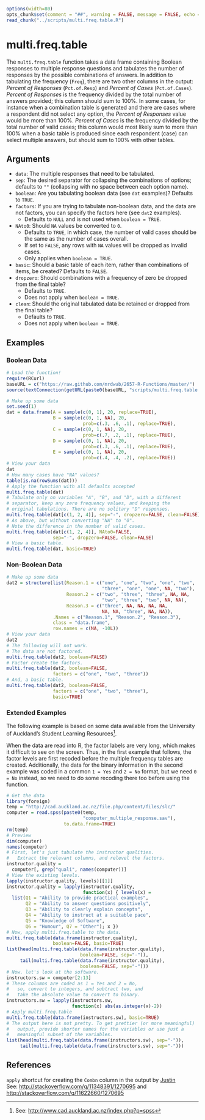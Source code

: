 
```r
options(width=80)
opts_chunk$set(comment = "##", warning = FALSE, message = FALSE, echo = TRUE, tidy = FALSE, size="small")
read_chunk("../scripts/multi.freq.table.R")
```

# multi.freq.table

The `multi.freq.table` function takes a data frame containing Boolean responses to multiple response questions and tabulates the number of responses by the possible combinations of answers. In addition to tabulating the frequency (`Freq`), there are two other columns in the output: *Percent of Responses* (`Pct.of.Resp`) and *Percent of Cases* (`Pct.of.Cases`). *Percent of Responses* is the frequency divided by the total number of answers provided; this column should sum to 100%. In some cases, for instance when a combination table is generated and there are cases where a respondent did not select any option, the *Percent of Responses* value would be more than 100%. *Percent of Cases* is the frequency divided by the total number of valid cases; this column would most likely sum to more than 100% when a basic table is produced since each respondent (case) can select multiple answers, but should sum to 100% with other tables.

## Arguments

* `data`: The multiple responses that need to be tabulated.
* `sep`: The desired separator for collapsing the combinations of options; defaults to `""` (collapsing with no space between each option name).
* `boolean`: Are you tabulating boolean data (see `dat` examples)? Defaults to `TRUE`.
* `factors`: If you are trying to tabulate non-boolean data, and the data are not factors, you can specify the factors here (see `dat2` examples). 
    * Defaults to `NULL` and is not used when `boolean = TRUE`.
* `NAto0`: Should `NA` values be converted to `0`.
    * Defaults to `TRUE`, in which case, the number of valid cases should be the same as the number of cases overall.
    * If set to `FALSE`, any rows with `NA` values will be dropped as invalid cases.
    * Only applies when `boolean = TRUE`.
* `basic`: Should a basic table of each item, rather than combinations of items, be created? Defaults to `FALSE`.
* `dropzero`: Should combinations with a frequency of zero be dropped from the final table? 
    * Defaults to `TRUE`.
    * Does not apply when `boolean = TRUE`.
* `clean`: Should the original tabulated data be retained or dropped from the final table? 
    * Defaults to `TRUE`.
    * Does not apply when `boolean = TRUE`.

## Examples

### Boolean Data

```r
# Load the function!
require(RCurl)
baseURL = c("https://raw.github.com/mrdwab/2657-R-Functions/master/")
source(textConnection(getURL(paste0(baseURL, "scripts/multi.freq.table.R"))))

# Make up some data
set.seed(1)
dat = data.frame(A = sample(c(0, 1), 20, replace=TRUE),
                 B = sample(c(0, 1, NA), 20, 
                            prob=c(.3, .6, .1), replace=TRUE),
                 C = sample(c(0, 1, NA), 20, 
                            prob=c(.7, .2, .1), replace=TRUE),
                 D = sample(c(0, 1, NA), 20, 
                            prob=c(.3, .6, .1), replace=TRUE),
                 E = sample(c(0, 1, NA), 20, 
                            prob=c(.4, .4, .2), replace=TRUE))
# View your data
dat
# How many cases have "NA" values?
table(is.na(rowSums(dat)))
# Apply the function with all defaults accepted
multi.freq.table(dat)
# Tabulate only on variables "A", "B", and "D", with a different
# separator, keep any zero frequency values, and keeping the 
# original tabulations. There are no solitary "D" responses.
multi.freq.table(dat[c(1, 2, 4)], sep="-", dropzero=FALSE, clean=FALSE)
# As above, but without converting "NA" to "0".
# Note the difference in the number of valid cases.
multi.freq.table(dat[c(1, 2, 4)], NAto0=FALSE, 
                 sep="-", dropzero=FALSE, clean=FALSE)
# View a basic table.
multi.freq.table(dat, basic=TRUE)
```

### Non-Boolean Data

```r
# Make up some data
dat2 = structure(list(Reason.1 = c("one", "one", "two", "one", "two", 
                                   "three", "one", "one", NA, "two"), 
                      Reason.2 = c("two", "three", "three", NA, NA, 
                                   "two", "three", "two", NA, NA), 
                      Reason.3 = c("three", NA, NA, NA, NA, 
                                   NA, NA, "three", NA, NA)), 
                 .Names = c("Reason.1", "Reason.2", "Reason.3"), 
                 class = "data.frame", 
                 row.names = c(NA, -10L))
# View your data
dat2
# The following will not work.
# The data are not factored.
multi.freq.table(dat2, boolean=FALSE)
# Factor create the factors.
multi.freq.table(dat2, boolean=FALSE, 
                 factors = c("one", "two", "three"))
# And, a basic table.
multi.freq.table(dat2, boolean=FALSE,
                 factors = c("one", "two", "three"),
                 basic=TRUE)
```

### Extended Examples

The following example is based on some data available from the University of Auckland's Student Learning Resources^[See: [http://www.cad.auckland.ac.nz/index.php?p=spss](http://www.cad.auckland.ac.nz/index.php?p=spss)].

When the data are read into R, the factor labels are very long, which makes it difficult to see on the screen. Thus, in the first example that follows, the factor levels are first recoded before the multiple frequency tables are created. Additionally, the data for the binary information in the second example was coded in a common `1 = Yes` and `2 = No` format, but we need `0 = No` instead, so we need to do some recoding there too before using the function.


```r
# Get the data
library(foreign)
temp = "http://cad.auckland.ac.nz/file.php/content/files/slc/"
computer = read.spss(paste0(temp, 
                            "computer_multiple_response.sav"), 
                     to.data.frame=TRUE)
rm(temp)
# Preview 
dim(computer)
names(computer)
# First, let's just tabulate the instructor qualities.
#   Extract the relevant columns, and relevel the factors.
instructor.quality = 
  computer[, grep("quali", names(computer))]
# View the existing levels.
lapply(instructor.quality, levels)[[1]]
instructor.quality = lapply(instructor.quality,
                            function(x) { levels(x) = 
  list(Q1 = "Ability to provide practical examples",
       Q2 = "Ability to answer questions positively",
       Q3 = "Ability to clearly explain concepts",
       Q4 = "Ability to instruct at a suitable pace",
       Q5 = "Knowledge of Software",
       Q6 = "Humour", Q7 = "Other"); x })
# Now, apply multi.freq.table to the data.
multi.freq.table(data.frame(instructor.quality),
                 boolean=FALSE, basic=TRUE)
list(head(multi.freq.table(data.frame(instructor.quality),
                           boolean=FALSE, sep="-")),
     tail(multi.freq.table(data.frame(instructor.quality),
                           boolean=FALSE, sep="-")))
# Now. let's look at the software.
instructors.sw = computer[2:13]
# These columns are coded as 1 = Yes and 2 = No,
#   so, convert to integers, and subtract two, and
#   take the absolute value to convert to binary.
instructors.sw = lapply(instructors.sw, 
                        function(x) abs(as.integer(x)-2))
# Apply multi.freq.table
multi.freq.table(data.frame(instructors.sw), basic=TRUE)
# The output here is not pretty. To get prettier (or more meaningful)
#   output, provide shorter names for the variables or use just a
#   meaningful subset of the variables.
list(head(multi.freq.table(data.frame(instructors.sw), sep="-")),
     tail(multi.freq.table(data.frame(instructors.sw), sep="-")))
```


## References

`apply` shortcut for creating the `Combn` column in the output by [Justin](http://stackoverflow.com/users/906490/justin)  
See: [http://stackoverflow.com/q/11348391/1270695](http://stackoverflow.com/q/11348391/1270695) and [http://stackoverflow.com/q/11622660/1270695](http://stackoverflow.com/q/11622660/1270695)

\cleardoublepage
